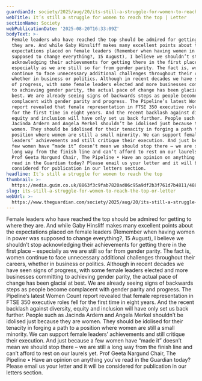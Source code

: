 ```yaml
---
guardianId: society/2025/aug/20/its-still-a-struggle-for-women-to-reach-the-top
webTitle: It’s still a struggle for women to reach the top | Letter
sectionName: Society
webPublicationDate: '2025-08-20T16:33:09Z'
bodyText: >-
  Female leaders who have reached the top should be admired for getting to where
  they are. And while Gaby Hinsliff makes many excellent points about the
  expectations placed on female leaders (Remember when having women in power was
  supposed to change everything?, 15 August), I believe we shouldn’t stop
  acknowledging their achievements for getting there in the first place –
  especially as we are still so far from gender parity. The fact is, women
  continue to face unnecessary additional challenges throughout their careers,
  whether in business or politics. Although in recent decades we have seen signs
  of progress, with some female leaders elected and more businesses committing
  to achieving gender parity, the actual pace of change has been glacial at
  best. We are already seeing signs of backwards steps as people become
  complacent with gender parity and progress. The Pipeline’s latest Women Count
  report revealed that female representation in FTSE 350 executive roles fell
  for the first time in eight years. And the recent backlash against diversity,
  equity and inclusion will have only set us back further. People such as
  Jacinda Ardern and Angela Merkel shouldn’t be idolised just because they are
  women. They should be idolised for their tenacity in forging a path to a
  position where women are still a small minority. We can support female
  leaders’ achievements and still critique their execution. And just because a
  few women have “made it” doesn’t mean we should stop there – we are still a
  long way from the finish line and can’t afford to rest on our laurels yet.
  Prof Geeta Nargund Chair, The Pipeline • Have an opinion on anything you’ve
  read in the Guardian today? Please email us your letter and it will be
  considered for publication in our letters section.
headline: It’s still a struggle for women to reach the top
thumbnail: >-
  https://media.guim.co.uk/8863f3c9fab7820ad06c95a9df2b3f761d7b4811/488_0_5697_4557/500.jpg
slug: its-still-a-struggle-for-women-to-reach-the-top-or-letter
webUrl: >-
  https://www.theguardian.com/society/2025/aug/20/its-still-a-struggle-for-women-to-reach-the-top
---
```

Female leaders who have reached the top should be admired for getting to where they are. And while Gaby Hinsliff makes many excellent points about the expectations placed on female leaders (Remember when having women in power was supposed to change everything?, 15 August), I believe we shouldn’t stop acknowledging their achievements for getting there in the first place – especially as we are still so far from gender parity. The fact is, women continue to face unnecessary additional challenges throughout their careers, whether in business or politics. Although in recent decades we have seen signs of progress, with some female leaders elected and more businesses committing to achieving gender parity, the actual pace of change has been glacial at best. We are already seeing signs of backwards steps as people become complacent with gender parity and progress. The Pipeline’s latest Women Count report revealed that female representation in FTSE 350 executive roles fell for the first time in eight years. And the recent backlash against diversity, equity and inclusion will have only set us back further. People such as Jacinda Ardern and Angela Merkel shouldn’t be idolised just because they are women. They should be idolised for their tenacity in forging a path to a position where women are still a small minority. We can support female leaders’ achievements and still critique their execution. And just because a few women have “made it” doesn’t mean we should stop there – we are still a long way from the finish line and can’t afford to rest on our laurels yet. Prof Geeta Nargund Chair, The Pipeline • Have an opinion on anything you’ve read in the Guardian today? Please email us your letter and it will be considered for publication in our letters section.
